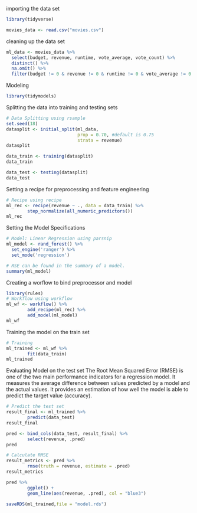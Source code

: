 importing the data set

```r
library(tidyverse)

movies_data <- read.csv("movies.csv")

```

cleaning up the data set

```r
ml_data <- movies_data %>%
  select(budget, revenue, runtime, vote_average, vote_count) %>%
  distinct() %>%
  na.omit() %>%
  filter(budget != 0 & revenue != 0 & runtime != 0 & vote_average != 0 & vote_count != 0)

```

Modeling

```r
library(tidymodels)
```

Splitting the data into training and testing sets

```r
# Data Splitting using rsample
set.seed(18)
datasplit <- initial_split(ml_data,
                           prop = 0.70, #default is 0.75
                           strata = revenue)
datasplit
```

```r
data_train <- training(datasplit)
data_train
```

```r
data_test <- testing(datasplit)
data_test
```

Setting a recipe for preprocessing and feature engineering

```r
# Recipe using recipe
ml_rec <- recipe(revenue ~ ., data = data_train) %>%
        step_normalize(all_numeric_predictors())
ml_rec
```

Setting the Model Specifications

```r

# Model: Linear Regression using parsnip
ml_model <- rand_forest() %>%
  set_engine('ranger') %>%
  set_mode('regression')

# RSE can be found in the summary of a model.
summary(ml_model)
```

Creating a worflow to bind preprocessor and model

```r
library(rules)
# Workflow using workflow
ml_wf <- workflow() %>%
        add_recipe(ml_rec) %>%
        add_model(ml_model)
ml_wf
```

Training the model on the train set

```r
# Training
ml_trained <- ml_wf %>%
        fit(data_train)
ml_trained
```

Evaluating Model on the test set The Root Mean Squared Error (RMSE) is one of the two main performance indicators for a regression model. It measures the average difference between values predicted by a model and the actual values. It provides an estimation of how well the model is able to predict the target value (accuracy).

```r
# Predict the test set
result_final <- ml_trained %>%
        predict(data_test)
result_final
```

```r
pred <- bind_cols(data_test, result_final) %>%
        select(revenue, .pred)
pred
```

```r
# Calculate RMSE
result_metrics <- pred %>%
        rmse(truth = revenue, estimate = .pred)
result_metrics
```

```r
pred %>%
        ggplot() +
        geom_line(aes(revenue, .pred), col = "blue3")
```

```r
saveRDS(ml_trained,file = "model.rds")
```
